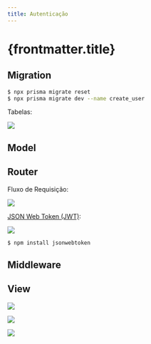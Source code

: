 ```yaml
---
title: Autenticação
---
```



# {frontmatter.title}

<CodeTree src="/codes/expressjs/invest-app-auth" />

## Migration

<CodePreview src="/codes/expressjs/invest-app-auth/prisma/schema.prisma" />

```bash
$ npx prisma migrate reset
$ npx prisma migrate dev --name create_user
```

Tabelas:

![](/lp2/imgs/expressjs/auth/database.png)

## Model

<CodePreview src="/codes/expressjs/invest-app-auth/src/models/Investment.js" />

## Router

Fluxo de Requisição:

![](/lp2/imgs/expressjs/auth/jwt-request.png)

[JSON Web Token (JWT)](https://jwt.io/#debugger-io?token=eyJhbGciOiJIUzI1NiIsInR5cCI6IkpXVCJ9.eyJ1c2VySWQiOjEsImlhdCI6MTYzMzkxNDc3MiwiZXhwIjoxNjMzOTE1MDcyfQ.wGs4R42bIwKhTiFWVZrs-QGs_0bEWSc69rjylXj7nPE):

![](/lp2/imgs/expressjs/auth/jwt-token.png)

```bash
$ npm install jsonwebtoken
```

<CodePreview src="/codes/expressjs/invest-app-auth/src/routes.js" />

<CodePreview src="/codes/expressjs/invest-app-auth/requests.http" />

<CodePreview src="/codes/expressjs/invest-app-auth/.env.example" />

## Middleware

<CodePreview src="/codes/expressjs/invest-app-auth/src/middleware/auth.js" />

## View

![](/lp2/imgs/expressjs/auth/signin.png)

<CodePreview src="/codes/expressjs/invest-app-auth/public/signup.html" />

<CodePreview src="/codes/expressjs/invest-app-auth/public/js/signup.js" />

<CodePreview src="/codes/expressjs/invest-app-auth/public/js/services/api.js" />

<CodePreview src="/codes/expressjs/invest-app-auth/public/js/lib/auth.js" />

![](/lp2/imgs/expressjs/auth/home-profile.png)

![](/lp2/imgs/expressjs/auth/home-form.png)

<CodePreview src="/codes/expressjs/invest-app-auth/public/home.html" />

<CodePreview src="/codes/expressjs/invest-app-auth/public/js/home.js" />
